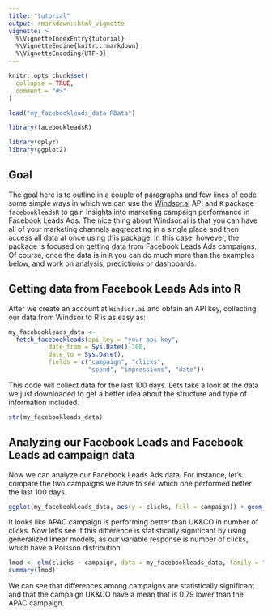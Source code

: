 ---
title: "tutorial"
output: rmarkdown::html_vignette
vignette: >
  %\VignetteIndexEntry{tutorial}
  %\VignetteEngine{knitr::rmarkdown}
  %\VignetteEncoding{UTF-8}
---

```{r, include = FALSE}
knitr::opts_chunk$set(
  collapse = TRUE,
  comment = "#>"
)

load("my_facebookleads_data.RData")
```

```{r setup}
library(facebookleadsR)

library(dplyr)
library(ggplot2)
```


## Goal

The goal here is to outline in a couple of paragraphs and few lines of code some simple ways in which we can use the [Windsor.ai](https://windsor.ai/) API and `R` package `facebookleadsR` to gain insights into marketing campaign performance in Facebook Leads Ads. The nice thing about Windsor.ai is that you can have all of your marketing channels aggregating in a single place and then access all data at once using this package. In this case, however, the package is focused on getting data from Facebook Leads Ads campaigns. Of course, once the data is in `R` you can do much more than the examples below, and work on analysis, predictions or dashboards.

## Getting data from Facebook Leads Ads into R

After we create an account at  `Windsor.ai`  and obtain an API key, collecting our data from Windsor to R is as easy as:


```{r, eval = FALSE}

my_facebookleads_data <-
  fetch_facebookleads(api_key = "your api key",
           date_from = Sys.Date()-100,
           date_to = Sys.Date(),
           fields = c("campaign", "clicks",
                      "spend", "impressions", "date")) 
```

This code will collect data for the last 100 days. Lets take a look at the data we just downloaded to get a better idea about the structure and type of information included. 

```{r}
str(my_facebookleads_data)
```

## Analyzing our Facebook Leads  and Facebook Leads ad campaign data 

Now we can analyze our Facebook Leads Ads data. For instance, let's compare the two campaigns we have to see which one performed better the last 100 days. 

```{r}
ggplot(my_facebookleads_data, aes(y = clicks, fill = campaign)) + geom_boxplot()
```

It looks like APAC campaign is performing better than  UK&CO in number of clicks. Now let's see if this difference is statistically significant by using generalized linear models, as our variable response is number of clicks, which have a Poisson distribution.

```{r}
lmod <- glm(clicks ~ campaign, data = my_facebookleads_data, family = "poisson")
summary(lmod)
```

We can see that differences among campaigns are statistically significant and that the campaign UK&CO have a mean that is 0.79 lower than the APAC campaign.
